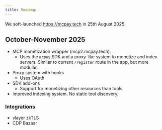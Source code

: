 ```yaml
---
title: Roadmap
---
```


We soft-launched https://mcpay.tech in 25th August 2025.

## October-November 2025

- MCP monetization wrapper (mcp2.mcpay.tech). 
    - Uses the `mcpay` SDK and a proxy-like system to monetize and index servers. Similar to current `/register` route in the app, but more modular.
- Proxy system with hooks
    - Uses OAuth 
- SDK add-ons
    - Support for monetizing other resources than tools.
- Improved indexing system. No static tool discovery.

### Integrations

- vlayer zkTLS
- CDP Bazaar
